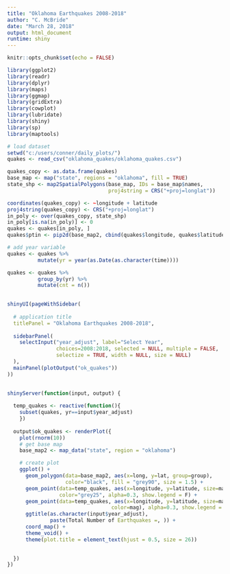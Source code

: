 ```yaml
---
title: "Oklahoma Earthquakes 2008-2018"
author: "C. McBride"
date: "March 28, 2018"
output: html_document
runtime: shiny
---
```


```r
knitr::opts_chunk$set(echo = FALSE)
```

```r
library(ggplot2)
library(readr)
library(dplyr)
library(maps)
library(ggmap)
library(gridExtra)
library(cowplot)
library(lubridate)
library(shiny)
library(sp)
library(maptools)
```

```r
# load dataset
setwd("c:/users/conner/daily_plots/")
quakes <- read_csv("oklahoma_quakes/oklahoma_quakes.csv")

quakes_copy <- as.data.frame(quakes)
base_map <- map("state", regions = "oklahoma", fill = TRUE)
state_shp <- map2SpatialPolygons(base_map, IDs = base_map$names, 
                                 proj4string = CRS("+proj=longlat"))

coordinates(quakes_copy) <- ~longitude + latitude
proj4string(quakes_copy) <- CRS("+proj=longlat")
in_poly <- over(quakes_copy, state_shp)
in_poly[is.na(in_poly)] <- 0
quakes <- quakes[in_poly, ]
quakes$ptin <- pip2d(base_map2, cbind(quakes$longitude, quakes$latitude)) + 1
```

```r
# add year variable
quakes <- quakes %>%
          mutate(yr = year(as.Date(as.character(time))))

quakes <- quakes %>%
          group_by(yr) %>%
          mutate(cnt = n())
          
```


```r
shinyUI(pageWithSidebar(
  
  # application title
  titlePanel = "Oklahoma Earthquakes 2008-2018",
  
  sidebarPanel(
    selectInput("year_adjust", label="Select Year", 
                choices=2008:2018, selected = NULL, multiple = FALSE,
                selectize = TRUE, width = NULL, size = NULL)
  ),
  mainPanel(plotOutput("ok_quakes"))
))
  

shinyServer(function(input, output) {
  
  temp_quakes <- reactive(function(){
    subset(quakes, yr==input$year_adjust)
    }) 
  
  output$ok_quakes <- renderPlot({
    plot(rnorm(10))
    # get base map
    base_map2 <- map_data("state", region = "oklahoma")

    # create plot
    ggplot() +
      geom_polygon(data=base_map2, aes(x=long, y=lat, group=group),
                   color="black", fill = "grey90", size = 1.5) +
      geom_point(data=temp_quakes, aes(x=longitude, y=latitude, size=mag*10+1.5),
                 color="grey25", alpha=0.3, show.legend = F) +
      geom_point(data=temp_quakes, aes(x=longitude, y=latitude, size=mag*100000,
                                  color=mag), alpha=0.3, show.legend = F) +
      ggtitle(as.character(input$year_adjust),
              paste(Total Number of Earthquakes =, )) +
      coord_map() +
      theme_void() +
      theme(plot.title = element_text(hjust = 0.5, size = 26))

  
  })
})

```

